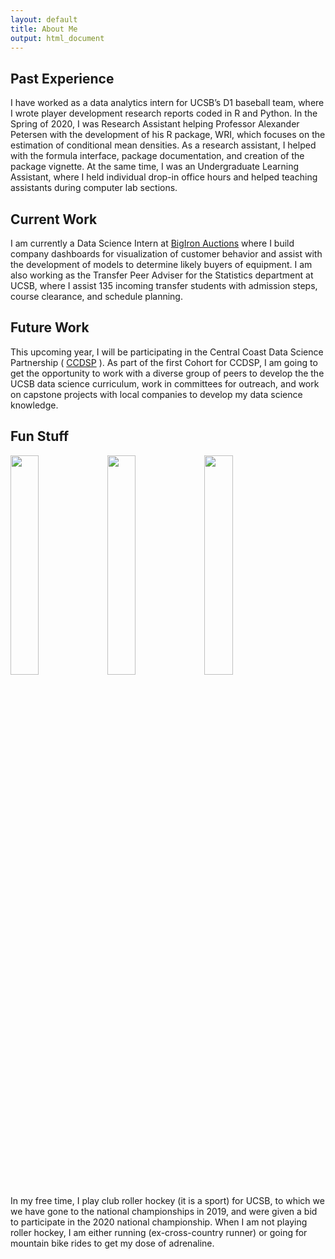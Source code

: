 ```yaml
--- 
layout: default 
title: About Me 
output: html_document
---
```


## Past Experience

I have worked as a data analytics intern for UCSB's D1 baseball team,
where I wrote player development research reports coded in R and Python.
In the Spring of 2020, I was Research Assistant helping Professor
Alexander Petersen with the development of his R package, WRI, which
focuses on the estimation of conditional mean densities. As a research
assistant, I helped with the formula interface, package documentation,
and creation of the package vignette. At the same time, I was an
Undergraduate Learning Assistant, where I held individual drop-in office
hours and helped teaching assistants during computer lab sections.

## Current Work

I am currently a Data Science Intern at [BigIron
Auctions](https://www.bigiron.com/AboutUs) where I build company
dashboards for visualization of customer behavior and assist with the
development of models to determine likely buyers of equipment. I am also
working as the Transfer Peer Adviser for the Statistics department at
UCSB, where I assist 135 incoming transfer students with admission
steps, course clearance, and schedule planning.

## Future Work

This upcoming year, I will be participating in the Central Coast Data
Science Partnership (
[CCDSP](https://centralcoastdatascience.org/news/all/2020/ucsb-names-first-cohort-nsf-fellows)
). As part of the first Cohort for CCDSP, I am going to get the
opportunity to work with a diverse group of peers to develop the the
UCSB data science curriculum, work in committees for outreach, and work
on capstone projects with local companies to develop my data science
knowledge.

## Fun Stuff

<img src = "img/hockey.jpeg" width="30%"/>
<img src = "img/marathon.jpeg" width="30%"/>
<img src = "img/mountainbike.jpeg"  width="30%"/> 

In my free time, I play club roller hockey (it is a sport) for UCSB, to
which we we have gone to the national championships in 2019, and were
given a bid to participate in the 2020 national championship. When I am
not playing roller hockey, I am either running (ex-cross-country runner)
or going for mountain bike rides to get my dose of adrenaline.
